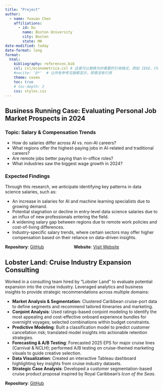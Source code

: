 ```yaml
---
title: "Project"
author:
  - name: Yuxuan Chen
    affiliations:
      - id: bu
        name: Boston University
        city: Boston
        state: MA
date-modified: today
date-format: long
format:
  html:
    bibliography: references.bib
    csl: csl/econometrica.csl # 这里可以替换为你需要的引用格式，例如 IEEE、Chicago、APA 等
    #nocite: '@*'  # 让所有参考文献都显示，即使没有引用
    theme: cosmo
    toc: true
    # toc-depth: 2
    css: styles.css
---
```


## Business Running Case: Evaluating Personal Job Market Prospects in 2024
### **Topic**: Salary & Compensation Trends

* How do salaries differ across AI vs. non-AI careers?
* What regions offer the highest-paying jobs in AI-related and traditional careers?
* Are remote jobs better paying than in-office roles?
* What industries saw the biggest wage growth in 2024?

### Expected Findings
Through this research, we anticipate identifying key patterns in data science salaries, such as:

* An increase in salaries for AI and machine learning specialists due to growing demand.
* Potential stagnation or decline in entry-level data science salaries due to an influx of new professionals entering the field.
* A widening salary gap between regions due to remote work policies and cost-of-living differences.
* Industry-specific salary trends, where certain sectors may offer higher compensation based on their reliance on data-driven insights.

**Repository**: [GitHub](https://github.com/CYXNBNBNB/ad688-employability-sp25A1-group6)&nbsp;&nbsp;&nbsp;&nbsp;&nbsp;&nbsp;&nbsp;&nbsp;&nbsp;&nbsp;&nbsp;&nbsp;&nbsp;&nbsp;&nbsp;&nbsp;&nbsp;&nbsp;&nbsp;&nbsp;&nbsp;&nbsp;&nbsp;&nbsp;&nbsp;**Website**: [Visit Website](https://cyxnbnbnb.github.io/ad688-employability-sp25A1-group6/)



## Lobster Land: Cruise Industry Expansion Consulting

Worked in a consulting team hired by “Lobster Land” to evaluate potential expansion into the cruise industry. Leveraged analytics and business insights to provide strategic recommendations across multiple domains: 

* **Market Analysis & Segmentation**: Clustered Caribbean cruise-port data to define segments and recommend tailored itineraries and marketing.
* **Conjoint Analysis**: Used ratings-based conjoint modeling to identify the most appealing and cost-effective onboard experience bundles for overnight voyages; selected combinations within budget constraints.
* **Predictive Modeling**: Built a classification model to predict customer cancellation risk; translated model insights into actionable retention strategies.
* **Forecasting & A/B Testing**: Forecasted 2025 EPS for major cruise lines (Carnival & NCLH); performed A/B testing on cruise-themed marketing visuals to guide creative selection.
* **Data Visualization**: Created an interactive Tableau dashboard highlighting key insights from cruise industry datasets.
* **Strategic Case Analysis**: Developed a customer segmentation-based cruise product proposal inspired by Royal Caribbean's *Icon of the Seas*.

**Repository**: [GitHub](https://github.com/CYXNBNBNB/AD654-Sp25A3-Project)